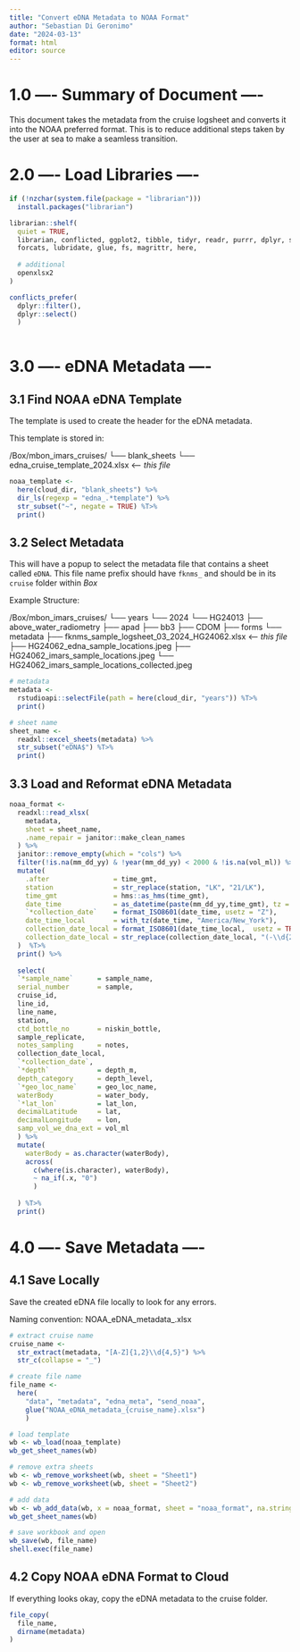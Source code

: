 ```yaml
---
title: "Convert eDNA Metadata to NOAA Format"
author: "Sebastian Di Geronimo"
date: "2024-03-13"
format: html
editor: source
---
```


# 1.0 ---- Summary of Document ----

This document takes the metadata from the cruise logsheet and converts it into
the NOAA preferred format. This is to reduce additional steps taken by the user
at sea to make a seamless transition.


# 2.0 ---- Load Libraries ----

```r
if (!nzchar(system.file(package = "librarian"))) 
  install.packages("librarian")

librarian::shelf(
  quiet = TRUE,
  librarian, conflicted, ggplot2, tibble, tidyr, readr, purrr, dplyr, stringr,
  forcats, lubridate, glue, fs, magrittr, here,
  
  # additional
  openxlsx2
)

conflicts_prefer(
  dplyr::filter(), 
  dplyr::select()
  )
  

```

# 3.0 ---- eDNA Metadata ----

## 3.1 Find NOAA eDNA Template

The template is used to create the header for the eDNA metadata.

This template is stored in:

<cloud directoryr location on computer>/Box/mbon_imars_cruises/
└── blank_sheets
    └── edna_cruise_template_2024.xlsx <--- *this file*

```r
noaa_template <-
  here(cloud_dir, "blank_sheets") %>%
  dir_ls(regexp = "edna_.*template") %>%
  str_subset("~", negate = TRUE) %T>% 
  print()
```

## 3.2 Select Metadata

This will have a popup to select the metadata file that contains a sheet called
`eDNA`. This file name prefix should have `fknms_` and should be in its `cruise` 
folder within *Box*

Example Structure:

<cloud directory location on computer>/Box/mbon_imars_cruises/
└── years
    └── 2024
        └── HG24013
            ├── above_water_radiometry
            ├── apad
            ├── bb3
            ├── CDOM
            ├── forms
            └── metadata
                ├── fknms_sample_logsheet_03_2024_HG24062.xlsx  <--- *this file*
                ├── HG24062_edna_sample_locations.jpeg
                ├── HG24062_imars_sample_locations.jpeg
                └── HG24062_imars_sample_locations_collected.jpeg

```r
# metadata
metadata <- 
  rstudioapi::selectFile(path = here(cloud_dir, "years")) %T>% 
  print()

# sheet name
sheet_name <- 
  readxl::excel_sheets(metadata) %>%
  str_subset("eDNA$") %T>% 
  print()
```


## 3.3 Load and Reformat eDNA Metadata

```r
noaa_format <- 
  readxl::read_xlsx(
    metadata, 
    sheet = sheet_name, 
    .name_repair = janitor::make_clean_names
  ) %>%
  janitor::remove_empty(which = "cols") %>%
  filter(!is.na(mm_dd_yy) & !year(mm_dd_yy) < 2000 & !is.na(vol_ml)) %>%
  mutate(
    .after                = time_gmt,
    station               = str_replace(station, "LK", "21/LK"),
    time_gmt              = hms::as_hms(time_gmt),
    date_time             = as_datetime(paste(mm_dd_yy,time_gmt), tz = "UTC"),
    `*collection_date`    = format_ISO8601(date_time, usetz = "Z"),
    date_time_local       = with_tz(date_time, "America/New_York"),
    collection_date_local = format_ISO8601(date_time_local,  usetz = TRUE),
    collection_date_local = str_replace(collection_date_local, "(-\\d{2})00$", "\\1:00")
  )  %T>% 
  print() %>%
  
  select(
  `*sample_name`      = sample_name,
  serial_number       = sample,
  cruise_id,
  line_id,
  line_name,
  station,
  ctd_bottle_no       = niskin_bottle,
  sample_replicate,
  notes_sampling      = notes,
  collection_date_local,
  `*collection_date`,
  `*depth`            = depth_m,
  depth_category      = depth_level,
  `*geo_loc_name`     = geo_loc_name,
  waterBody           = water_body,
  `*lat_lon`          = lat_lon,
  decimalLatitude     = lat,
  decimalLongitude    = lon,
  samp_vol_we_dna_ext = vol_ml
  ) %>%
  mutate(
    waterBody = as.character(waterBody),
    across(
      c(where(is.character), waterBody), 
      ~ na_if(.x, "0")
      )
    
  ) %T>% 
  print()
```

# 4.0 ---- Save Metadata ----

## 4.1 Save Locally

Save the created eDNA file locally to look for any errors.

Naming convention: NOAA_eDNA_metadata_<Cruise ID>.xlsx

```r
# extract cruise name
cruise_name <-
  str_extract(metadata, "[A-Z]{1,2}\\d{4,5}") %>%
  str_c(collapse = "_")

# create file name
file_name <- 
  here(
    "data", "metadata", "edna_meta", "send_noaa",
    glue("NOAA_eDNA_metadata_{cruise_name}.xlsx")
    )

# load template
wb <- wb_load(noaa_template)
wb_get_sheet_names(wb)

# remove extra sheets
wb <- wb_remove_worksheet(wb, sheet = "Sheet1")
wb <- wb_remove_worksheet(wb, sheet = "Sheet2")

# add data
wb <- wb_add_data(wb, x = noaa_format, sheet = "noaa_format", na.strings = "")
wb_get_sheet_names(wb)

# save workbook and open
wb_save(wb, file_name)
shell.exec(file_name)
```
## 4.2 Copy NOAA eDNA Format to Cloud

If everything looks okay, copy the eDNA metadata to the cruise folder.

```r
file_copy(
  file_name,
  dirname(metadata)
)
```

